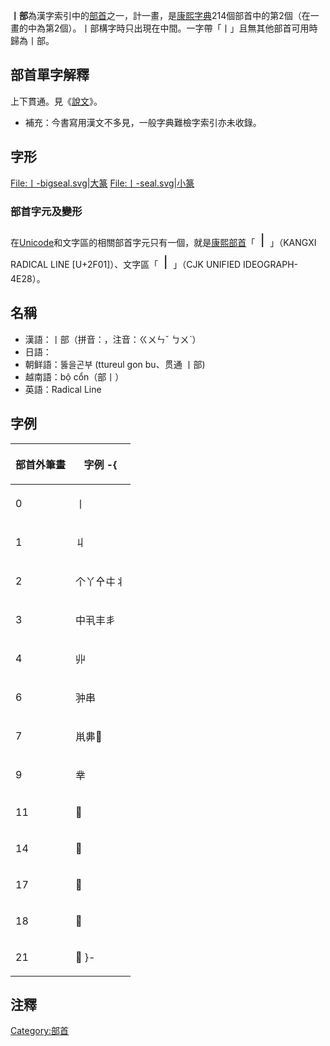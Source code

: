 {{NoteTA
|zh-cn:字符; zh-tw:字元;
}}
{{Infobox Kangxi radical
|2|uni=4E28
|meaning=棍子、上下貫通
|prev=一
|next=丶
|pny= gǔn
|bopo=ㄍㄨㄣˇ
|gr= goen
|wade= kun<sup>3</sup>
|ltc=[[廣韻|廣韻]] - 古本[[反切|切]]、混韻<br />[[詩韻|詩韻]] - 阮韻、[[上声|上声]]<br />[[三十六字母|三十六字母]] - 見母
|jyutping= gwan2
|yale= kwan2
|poj= khún
| cn = 豎/竖/竪 shù
| onyomi = コン kon
| kunyomi = ぼう bō
| jp = 棒/ぼう bō (stick)<br />縦棒/たてぼう tatebō (vertical stick)
| hang = 뚫을 tturheul
| hanja = 곤 gonn
| viet = Cổn
}}
'''丨部'''為漢字索引中的[[部首|部首]]之一，計一畫，是[[康熙字典|康熙字典]]214個部首中的第2個（在一畫的中為第2個）。丨部構字時只出現在中間。一字帶「丨」且無其他部首可用時歸為丨部。

== 部首單字解釋 ==
{{Wiktionary|丨}}

上下貫通。見《[[說文|說文]]》。

*補充：今書寫用漢文不多見，一般字典難檢字索引亦未收錄。

== 字形 ==
<gallery>
File:丨-bigseal.svg|大篆
File:丨-seal.svg|小篆
</gallery>

===部首字元及變形===
在[[Unicode|Unicode]]和文字區的相關部首字元只有一個，就是[[康熙部首|康熙部首]]「<span style="font-size:x-large;">⼁</span>」（KANGXI RADICAL LINE [U+2F01]）、文字區「<span style="font-size:x-large;">丨</span>」（CJK UNIFIED IDEOGRAPH-4E28）。

==名稱==
*漢語：丨部（拼音：{{lang|la|gǔnbù}}，注音：ㄍㄨㄣˇ ㄅㄨˋ）
*日語：{{lang|ja|丨部（こんぶ）、棒（ぼう/bou）、縦棒（たてぼう/tatebou）}}
*朝鲜語：뚫을곤부 (ttureul gon bu、贯通 丨部)
*越南語：bộ cổn（部丨）
*英語：Radical Line

==字例==
{| class="wikitable"
! 部首外筆畫 !! 字例
-{
|-
| 0 || 丨
|-
| 1 || 丩
|-
| 2 || 个丫㐃㐄丬
|-
| 3 || 中丮丰丯
|-
| 4 || 丱
|-
| 6 || 𠁨串
|-
| 7 || 鼡丳𠁪
|-
| 9 || 丵
|-
| 11 || 𠁵
|-
| 14 || 𠁸
|-
| 17 || 𠁹
|-
| 18 || 𠁺
|-
| 21 || 𠁻
}-
|}

==注釋==
{{notelist}}

{{康熙部首}}
{{简体中文部首}}
{{lang-stub}}

[[Category:部首|Category:部首]]